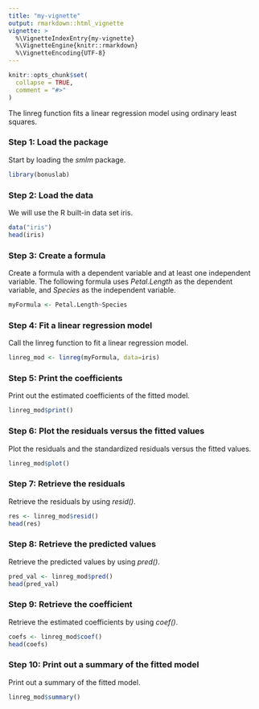 ```yaml
---
title: "my-vignette"
output: rmarkdown::html_vignette
vignette: >
  %\VignetteIndexEntry{my-vignette}
  %\VignetteEngine{knitr::rmarkdown}
  %\VignetteEncoding{UTF-8}
---
```


```r
knitr::opts_chunk$set(
  collapse = TRUE,
  comment = "#>"
)
```
The linreg function fits a linear regression model using ordinary least squares.

### Step 1: Load the package
Start by loading the *smlm* package.
```r
library(bonuslab)
```


### Step 2: Load the data
We will use the R built-in data set iris.
```r
data("iris")
head(iris)
```

### Step 3: Create a formula
Create a formula with a dependent variable and at least one independent variable. The following formula uses *Petal.Length* as the dependent variable, and *Species* as the independent variable.
```r
myFormula <- Petal.Length~Species
```

### Step 4: Fit a linear regression model
Call the linreg function to fit a linear regression model.
```r
linreg_mod <- linreg(myFormula, data=iris)
```

### Step 5: Print the coefficients
Print out the estimated coefficients of the fitted model.
```r
linreg_mod$print()
```

### Step 6: Plot the residuals versus the fitted values
Plot the residuals and the standardized residuals versus the fitted values.
```r
linreg_mod$plot()
```

### Step 7: Retrieve the residuals
Retrieve the residuals by using *resid()*.
```r
res <- linreg_mod$resid()
head(res)
```

### Step 8: Retrieve the predicted values
Retrieve the predicted values by using *pred()*.
```r
pred_val <- linreg_mod$pred()
head(pred_val)
```

### Step 9: Retrieve the coefficient
Retrieve the estimated coefficients by using *coef()*.
```r
coefs <- linreg_mod$coef()
head(coefs)
```

### Step 10: Print out a summary of the fitted model
Print out a summary of the fitted model.
```r
linreg_mod$summary()
```
